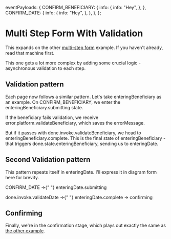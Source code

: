   eventPayloads: {
    CONFIRM_BENEFICIARY: {
      info: {
        info: "Hey",
      },
    },
    CONFIRM_DATE: {
      info: {
        info: "Hey",
      },
    },
  },
};

# Multi Step Form With Validation

This expands on the other [multi-step form](/machines/multi-step-form) example. If you haven't already, read that machine first.

This one gets a lot more complex by adding some crucial logic - asynchronous validation to each step.

## Validation pattern

Each page now follows a similar pattern. Let's take <State>enteringBeneficiary</State> as an example. On <Event>CONFIRM_BENEFICIARY</Event>, we enter the <State>enteringBeneficiary.submitting</State> state.

If the beneficiary fails validation, we receive <Event>error.platform.validateBeneficiary</Event>, which saves the <Context>errorMessage</Context>.

But if it passes with <Event>done.invoke.validateBeneficiary</Event>, we head to <State>enteringBeneficiary.complete</State>. This is the final state of <State>enteringBeneficiary</State> - that triggers <Event>done.state.enteringBeneficiary</Event>, sending us to <State>enteringDate</State>.

## Second Validation pattern

This pattern repeats itself in <State>enteringDate</State>. I'll express it in diagram form here for brevity.

<p>
  <Event>CONFIRM_DATE</Event> ->{" "}
  <State>enteringDate.submitting</State>
</p>

<p>
  <Event>done.invoke.validateDate</Event> ->{" "}
  <State>enteringDate.complete</State> -> <State>confirming</State>
</p>

## Confirming

Finally, we're in the confirmation stage, which plays out exactly the same as [the other example](/machines/multi-step-form).

<WholeContext />
